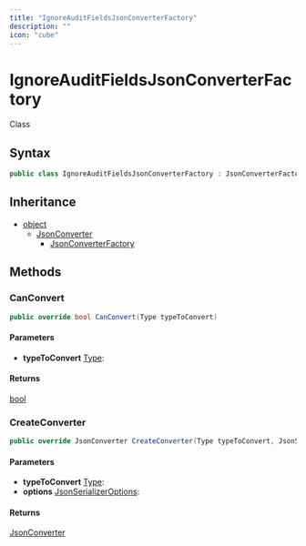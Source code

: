 ```yaml
---
title: "IgnoreAuditFieldsJsonConverterFactory"
description: ""
icon: "cube"
---
```


# IgnoreAuditFieldsJsonConverterFactory

<Badge variant="outline">Class</Badge>

## Syntax

```csharp
public class IgnoreAuditFieldsJsonConverterFactory : JsonConverterFactory
```

## Inheritance

- [object](https://learn.microsoft.com/dotnet/api/system.object)
  - [JsonConverter](https://learn.microsoft.com/dotnet/api/system.text.json.serialization.jsonconverter)
    - [JsonConverterFactory](https://learn.microsoft.com/dotnet/api/system.text.json.serialization.jsonconverterfactory)

## Methods

### CanConvert

```csharp
public override bool CanConvert(Type typeToConvert)
```

#### Parameters

- **typeToConvert** [Type](https://learn.microsoft.com/dotnet/api/system.type): 

#### Returns

[bool](https://learn.microsoft.com/dotnet/api/system.boolean)

### CreateConverter

```csharp
public override JsonConverter CreateConverter(Type typeToConvert, JsonSerializerOptions options)
```

#### Parameters

- **typeToConvert** [Type](https://learn.microsoft.com/dotnet/api/system.type): 
- **options** [JsonSerializerOptions](https://learn.microsoft.com/dotnet/api/system.text.json.jsonserializeroptions): 

#### Returns

[JsonConverter](https://learn.microsoft.com/dotnet/api/system.text.json.serialization.jsonconverter)


